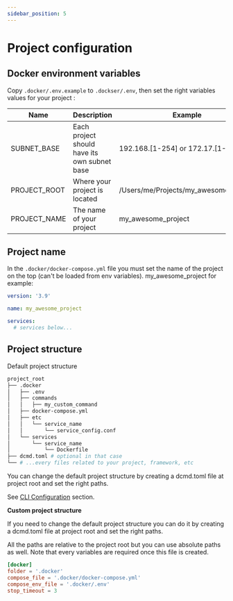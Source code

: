```yaml
---
sidebar_position: 5
---
```


# Project configuration


## Docker environment variables

Copy `.docker/.env.example` to `.dockser/.env`, then set the right variables values for your project :

| Name |	Description |	Example |
|------|--------------|---------|
| SUBNET_BASE	  | Each project should have its own subnet base | 192.168.[1-254] or 172.17.[1-254]
| PROJECT_ROOT  | Where your project is located	| /Users/me/Projects/my_awesome_project
| PROJECT_NAME	| The name of your project      |	my_awesome_project

## Project name

In the `.docker/docker-compose.yml` file you must set the name of the project on the top (can't be loaded from env variables). my_awesome_project for example:

```yaml
version: '3.9'

name: my_awesome_project

services:
  # services below...
```

## Project structure

Default project structure

```bash
project_root
├── .docker
│   ├── .env
│   ├── commands
│   │   ├── my_custom_command
│   ├── docker-compose.yml
│   ├── etc
│   │   └── service_name
│   │       └── service_config.conf
│   └── services
│       └── service_name
│           └── Dockerfile
├── dcmd.toml # optional in that case
└── # ...every files related to your project, framework, etc
```

You can change the default project structure by creating a dcmd.toml file at project root and set the right paths.

See [CLI Configuration](/docs/cli/configuration) section.

**Custom project structure**

If you need to change the default project structure you can do it by creating a dcmd.toml file at project root and set the right paths.

All the paths are relative to the project root but you can use absolute paths as well. Note that every variables are required once this file is created.

```toml
[docker]
folder = '.docker'
compose_file = '.docker/docker-compose.yml'
compose_env_file = '.docker/.env'
stop_timeout = 3
```